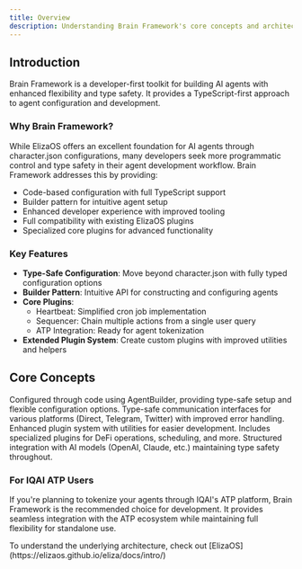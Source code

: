 ```yaml
---
title: Overview
description: Understanding Brain Framework's core concepts and architecture
---
```



## Introduction

Brain Framework is a developer-first toolkit for building AI agents with enhanced flexibility and type safety. It provides a TypeScript-first approach to agent configuration and development.

### Why Brain Framework?

While ElizaOS offers an excellent foundation for AI agents through character.json configurations, many developers seek more programmatic control and type safety in their agent development workflow. Brain Framework addresses this by providing:

- Code-based configuration with full TypeScript support
- Builder pattern for intuitive agent setup
- Enhanced developer experience with improved tooling
- Full compatibility with existing ElizaOS plugins
- Specialized core plugins for advanced functionality

### Key Features

- **Type-Safe Configuration**: Move beyond character.json with fully typed configuration options
- **Builder Pattern**: Intuitive API for constructing and configuring agents
- **Core Plugins**:
  - Heartbeat: Simplified cron job implementation
  - Sequencer: Chain multiple actions from a single user query
  - ATP Integration: Ready for agent tokenization
- **Extended Plugin System**: Create custom plugins with improved utilities and helpers

## Core Concepts

<CardGrid>
  <Card title="Agent" icon="comment-alt">
    Configured through code using AgentBuilder, providing type-safe setup and flexible configuration options.
  </Card>

  <Card title="Clients" icon="random">
    Type-safe communication interfaces for various platforms (Direct, Telegram, Twitter) with improved error handling.
  </Card>

  <Card title="Plugins" icon="puzzle">
    Enhanced plugin system with utilities for easier development. Includes specialized plugins for DeFi operations, scheduling, and more.
  </Card>

  <Card title="Model Providers" icon="setting">
    Structured integration with AI models (OpenAI, Claude, etc.) maintaining type safety throughout.
  </Card>
</CardGrid>

### For IQAI ATP Users

If you're planning to tokenize your agents through IQAI's ATP platform, Brain Framework is the recommended choice for development. It provides seamless integration with the ATP ecosystem while maintaining full flexibility for standalone use.

<Aside title="Further Reading" type="tip">
  To understand the underlying architecture, check out [ElizaOS](https://elizaos.github.io/eliza/docs/intro/)
</Aside>
